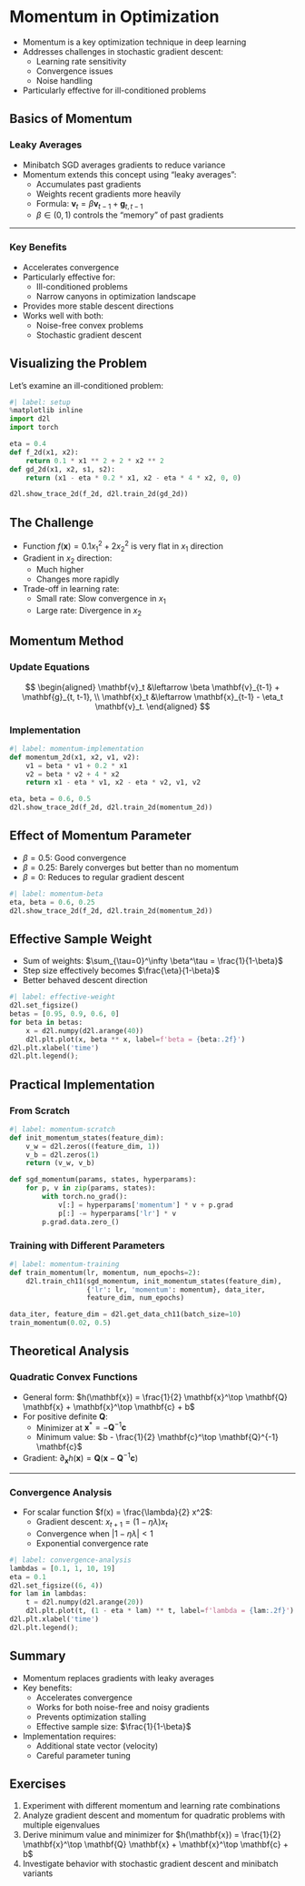 <!-- ---
title: "Momentum in Optimization"
format: 
  revealjs:
    theme: custom.scss
    css: custom.css
    width: 1920
    height: 1080
    menu:
      side: right
      width: wide
    template-partials:
      - title-slide.html
    slide-number: c/t
    logo: "eclipse_logo_small.png"
    highlight-style: a11y
    incremental: false
    background-transition: fade
    footer: "©Philipp Pelz - FAU Erlangen-Nürnberg - Data Science for Electron Microscopy"
execute:
  eval: true
  echo: true
--- -->

# Momentum in Optimization

- Momentum is a key optimization technique in deep learning
- Addresses challenges in stochastic gradient descent:
  - Learning rate sensitivity
  - Convergence issues
  - Noise handling
- Particularly effective for ill-conditioned problems

## Basics of Momentum

### Leaky Averages

- Minibatch SGD averages gradients to reduce variance
- Momentum extends this concept using "leaky averages":
  - Accumulates past gradients
  - Weights recent gradients more heavily
  - Formula: $\mathbf{v}_t = \beta \mathbf{v}_{t-1} + \mathbf{g}_{t, t-1}$
  - $\beta \in (0, 1)$ controls the "memory" of past gradients

---


### Key Benefits

- Accelerates convergence
- Particularly effective for:
  - Ill-conditioned problems
  - Narrow canyons in optimization landscape
- Provides more stable descent directions
- Works well with both:
  - Noise-free convex problems
  - Stochastic gradient descent

## Visualizing the Problem

Let's examine an ill-conditioned problem:

```python
#| label: setup
%matplotlib inline
import d2l
import torch

eta = 0.4
def f_2d(x1, x2):
    return 0.1 * x1 ** 2 + 2 * x2 ** 2
def gd_2d(x1, x2, s1, s2):
    return (x1 - eta * 0.2 * x1, x2 - eta * 4 * x2, 0, 0)

d2l.show_trace_2d(f_2d, d2l.train_2d(gd_2d))
```

## The Challenge

- Function $f(\mathbf{x}) = 0.1 x_1^2 + 2 x_2^2$ is very flat in $x_1$ direction
- Gradient in $x_2$ direction:
  - Much higher
  - Changes more rapidly
- Trade-off in learning rate:
  - Small rate: Slow convergence in $x_1$
  - Large rate: Divergence in $x_2$

## Momentum Method

### Update Equations

$$
\begin{aligned}
\mathbf{v}_t &\leftarrow \beta \mathbf{v}_{t-1} + \mathbf{g}_{t, t-1}, \\
\mathbf{x}_t &\leftarrow \mathbf{x}_{t-1} - \eta_t \mathbf{v}_t.
\end{aligned}
$$

### Implementation

```python
#| label: momentum-implementation
def momentum_2d(x1, x2, v1, v2):
    v1 = beta * v1 + 0.2 * x1
    v2 = beta * v2 + 4 * x2
    return x1 - eta * v1, x2 - eta * v2, v1, v2

eta, beta = 0.6, 0.5
d2l.show_trace_2d(f_2d, d2l.train_2d(momentum_2d))
```

## Effect of Momentum Parameter

- $\beta = 0.5$: Good convergence
- $\beta = 0.25$: Barely converges but better than no momentum
- $\beta = 0$: Reduces to regular gradient descent

```python
#| label: momentum-beta
eta, beta = 0.6, 0.25
d2l.show_trace_2d(f_2d, d2l.train_2d(momentum_2d))
```

## Effective Sample Weight

- Sum of weights: $\sum_{\tau=0}^\infty \beta^\tau = \frac{1}{1-\beta}$
- Step size effectively becomes $\frac{\eta}{1-\beta}$
- Better behaved descent direction

```python
#| label: effective-weight
d2l.set_figsize()
betas = [0.95, 0.9, 0.6, 0]
for beta in betas:
    x = d2l.numpy(d2l.arange(40))
    d2l.plt.plot(x, beta ** x, label=f'beta = {beta:.2f}')
d2l.plt.xlabel('time')
d2l.plt.legend();
```

## Practical Implementation

### From Scratch

```python
#| label: momentum-scratch
def init_momentum_states(feature_dim):
    v_w = d2l.zeros((feature_dim, 1))
    v_b = d2l.zeros(1)
    return (v_w, v_b)

def sgd_momentum(params, states, hyperparams):
    for p, v in zip(params, states):
        with torch.no_grad():
            v[:] = hyperparams['momentum'] * v + p.grad
            p[:] -= hyperparams['lr'] * v
        p.grad.data.zero_()
```

### Training with Different Parameters

```python
#| label: momentum-training
def train_momentum(lr, momentum, num_epochs=2):
    d2l.train_ch11(sgd_momentum, init_momentum_states(feature_dim),
                   {'lr': lr, 'momentum': momentum}, data_iter,
                   feature_dim, num_epochs)

data_iter, feature_dim = d2l.get_data_ch11(batch_size=10)
train_momentum(0.02, 0.5)
```

## Theoretical Analysis

### Quadratic Convex Functions

- General form: $h(\mathbf{x}) = \frac{1}{2} \mathbf{x}^\top \mathbf{Q} \mathbf{x} + \mathbf{x}^\top \mathbf{c} + b$
- For positive definite $\mathbf{Q}$:
  - Minimizer at $\mathbf{x}^* = -\mathbf{Q}^{-1} \mathbf{c}$
  - Minimum value: $b - \frac{1}{2} \mathbf{c}^\top \mathbf{Q}^{-1} \mathbf{c}$
- Gradient: $\partial_{\mathbf{x}} h(\mathbf{x}) = \mathbf{Q} (\mathbf{x} - \mathbf{Q}^{-1} \mathbf{c})$

---

### Convergence Analysis

- For scalar function $f(x) = \frac{\lambda}{2} x^2$:
  - Gradient descent: $x_{t+1} = (1 - \eta \lambda) x_t$
  - Convergence when $|1 - \eta \lambda| < 1$
  - Exponential convergence rate

```python
#| label: convergence-analysis
lambdas = [0.1, 1, 10, 19]
eta = 0.1
d2l.set_figsize((6, 4))
for lam in lambdas:
    t = d2l.numpy(d2l.arange(20))
    d2l.plt.plot(t, (1 - eta * lam) ** t, label=f'lambda = {lam:.2f}')
d2l.plt.xlabel('time')
d2l.plt.legend();
```

## Summary

- Momentum replaces gradients with leaky averages
- Key benefits:
  - Accelerates convergence
  - Works for both noise-free and noisy gradients
  - Prevents optimization stalling
  - Effective sample size: $\frac{1}{1-\beta}$
- Implementation requires:
  - Additional state vector (velocity)
  - Careful parameter tuning

## Exercises

1. Experiment with different momentum and learning rate combinations
2. Analyze gradient descent and momentum for quadratic problems with multiple eigenvalues
3. Derive minimum value and minimizer for $h(\mathbf{x}) = \frac{1}{2} \mathbf{x}^\top \mathbf{Q} \mathbf{x} + \mathbf{x}^\top \mathbf{c} + b$
4. Investigate behavior with stochastic gradient descent and minibatch variants 